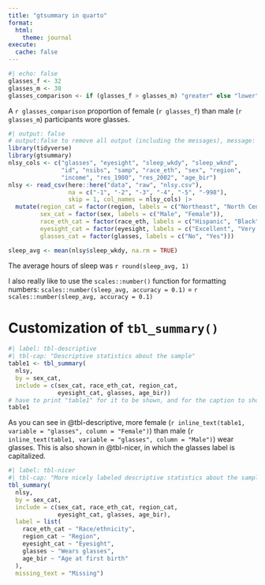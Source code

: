 ```yaml
---
title: "gtsummary in quarto"
format: 
  html:
    theme: journal
execute: 
  cache: false
---
```


```r
#| echo: false
glasses_f <- 32
glasses_m <- 38
glasses_comparison <- if (glasses_f > glasses_m) "greater" else "lower"
```
A `r glasses_comparison` proportion of female (`r glasses_f`) than male (`r glasses_m`) participants wore glasses.



```r
#| output: false
# output:false to remove all output (including the messages), message: false to remove messages, include: false to remove all output and code, 
library(tidyverse)
library(gtsummary)
nlsy_cols <- c("glasses", "eyesight", "sleep_wkdy", "sleep_wknd", 
               "id", "nsibs", "samp", "race_eth", "sex", "region", 
               "income", "res_1980", "res_2002", "age_bir")
nlsy <- read_csv(here::here("data", "raw", "nlsy.csv"), 
                 na = c("-1", "-2", "-3", "-4", "-5", "-998"),
                 skip = 1, col_names = nlsy_cols) |> 
  mutate(region_cat = factor(region, labels = c("Northeast", "North Central", "South", "West")),
         sex_cat = factor(sex, labels = c("Male", "Female")),
         race_eth_cat = factor(race_eth, labels = c("Hispanic", "Black", "Non-Black, Non-Hispanic")),
         eyesight_cat = factor(eyesight, labels = c("Excellent", "Very good", "Good", "Fair", "Poor")),
         glasses_cat = factor(glasses, labels = c("No", "Yes"))) 
```

```r
sleep_avg <- mean(nlsy$sleep_wkdy, na.rm = TRUE)
```

The average hours of sleep was `r round(sleep_avg, 1)`

I also really like to use the `scales::number()` function for formatting numbers: `scales::number(sleep_avg, accuracy = 0.1)` = `r scales::number(sleep_avg, accuracy = 0.1)`

# Customization of `tbl_summary()`

```r
#| label: tbl-descriptive
#| tbl-cap: "Descriptive statistics about the sample"
table1 <- tbl_summary(
  nlsy,
  by = sex_cat,
  include = c(sex_cat, race_eth_cat, region_cat,
              eyesight_cat, glasses, age_bir))
# have to print "table1" for it to be shown, and for the caption to show up
table1
```

As you can see in @tbl-descriptive, more female (`r inline_text(table1, variable = "glasses", column = "Female")`) than male (`r inline_text(table1, variable = "glasses", column = "Male")`) wear glasses. This is also shown in @tbl-nicer, in which the glasses label is capitalized.


```r
#| label: tbl-nicer
#| tbl-cap: "More nicely labeled descriptive statistics about the sample"
tbl_summary(
  nlsy,
  by = sex_cat,
  include = c(sex_cat, race_eth_cat, region_cat,
              eyesight_cat, glasses, age_bir),
  label = list(
    race_eth_cat ~ "Race/ethnicity",
    region_cat ~ "Region",
    eyesight_cat ~ "Eyesight",
    glasses ~ "Wears glasses",
    age_bir ~ "Age at first birth"
  ),
  missing_text = "Missing")
```
